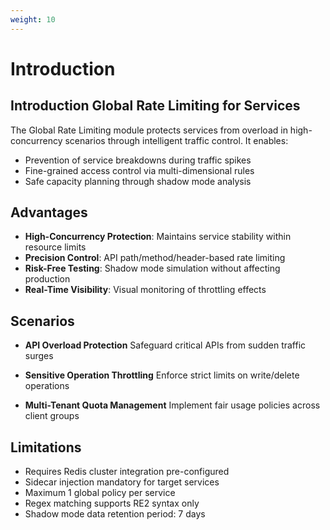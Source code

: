 ```yaml
---
weight: 10
---
```



# Introduction

## Introduction Global Rate Limiting for Services
The Global Rate Limiting module protects services from overload in high-concurrency scenarios through intelligent traffic control. It enables:

- Prevention of service breakdowns during traffic spikes
- Fine-grained access control via multi-dimensional rules
- Safe capacity planning through shadow mode analysis

## Advantages
- **High-Concurrency Protection**: Maintains service stability within resource limits
- **Precision Control**: API path/method/header-based rate limiting
- **Risk-Free Testing**: Shadow mode simulation without affecting production
- **Real-Time Visibility**: Visual monitoring of throttling effects

## Scenarios
- **API Overload Protection**
  Safeguard critical APIs from sudden traffic surges

- **Sensitive Operation Throttling**
  Enforce strict limits on write/delete operations

- **Multi-Tenant Quota Management**
  Implement fair usage policies across client groups

## Limitations
- Requires Redis cluster integration pre-configured
- Sidecar injection mandatory for target services
- Maximum 1 global policy per service
- Regex matching supports RE2 syntax only
- Shadow mode data retention period: 7 days

